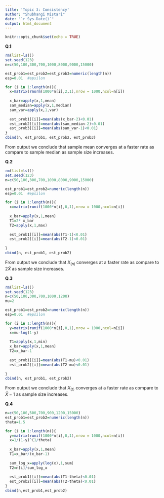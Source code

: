 ---
title: 'Topic 3: Consistency'
author: "Shubhangi Mistari"
date: "`r Sys.Date()`"
output: html_document
---

```{r setup, include=FALSE}
knitr::opts_chunk$set(echo = TRUE)
```


**Q.1**
```{r}
rm(list=ls())
set.seed(123)
n=c(50,100,300,700,1000,8000,9000,15000)

est_prob1=est_prob2=est_prob3=numeric(length(n))
esp=0.01  #epsilon

for (i in 1:length(n)){
  x=matrix(rnorm(1000*n[i],2,1),nrow = 1000,ncol=n[i])
  
  x_bar=apply(x,1,mean)
  sam_median=apply(x,1,median)
  sam_var=apply(x,1,var)
  
  est_prob1[[i]]=mean(abs(x_bar-2)<0.01)
  est_prob2[[i]]=mean(abs(sam_median-2)<0.01)
  est_prob3[[i]]=mean(abs(sam_var-1)<0.01)
}
cbind(n, est_prob1, est_prob2, est_prob3)

```
From output we conclude that sample mean converges at a faster rate as compare to sample median as sample size increases.



**Q.2**
```{r}
rm(list=ls())
set.seed(123)
n=c(50,100,300,700,1000,8000,9000,15000)

est_prob1=est_prob2=numeric(length(n))
esp=0.01  #epsilon

for (i in 1:length(n)){
  x=matrix(runif(1000*n[i],0,1),nrow = 1000,ncol=n[i])
  
  x_bar=apply(x,1,mean)
  T1=2* x_bar
  T2=apply(x,1,max)
  
  est_prob1[[i]]=mean(abs(T1-1)<0.01)
  est_prob2[[i]]=mean(abs(T2-1)<0.01)
  
}
cbind(n, est_prob1, est_prob2)
```
From output we conclude that $X_{(n)}$ converges at a faster rate as compare to $2\bar{X}$ as sample size increases.



**Q.3**
```{r}
rm(list=ls())
set.seed(123)
n=c(50,100,300,700,1000,1200)
mu=2

est_prob1=est_prob2=numeric(length(n))
esp=0.01  #epsilon

for (i in 1:length(n)){
  y=matrix(runif(1000*n[i],0,1),nrow = 1000,ncol=n[i])
  x=mu-log(1-y)
  
  T1=apply(x,1,min)
  x_bar=apply(x,1,mean)
  T2=x_bar-1
  
  est_prob1[[i]]=mean(abs(T1-mu)<0.01)
  est_prob2[[i]]=mean(abs(T2-mu)<0.01)
  
}
cbind(n, est_prob1, est_prob2)
```
From output we conclude that $X_{(1)}$ converges at a faster rate as compare to $\bar{X}-1$ as sample size increases.



**Q.4**
```{r}
n=c(50,100,500,700,900,1200,15000)
est_prob1=est_prob2=numeric(length(n))
theta=1.5

for (i in 1:length(n)){
  y=matrix(runif(1000*n[i],0,1),nrow = 1000,ncol=n[i])
  x=1/(1-y)^(1/theta)
  
  x_bar=apply(x,1,mean)
  T1=x_bar/(x_bar-1)
  
  sum_log_x=apply(log(x),1,sum)
  T2=n[i]/sum_log_x
  
  est_prob1[[i]]=mean(abs(T1-theta)<0.01)
  est_prob2[[i]]=mean(abs(T2-theta)<0.01)
}
cbind(n,est_prob1,est_prob2)
```















